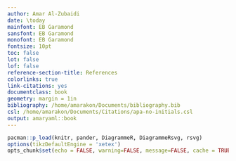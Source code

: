 ```yaml
---
author: Amar Al-Zubaidi
date: \today
mainfont: EB Garamond
sansfont: EB Garamond
monofont: EB Garamond
fontsize: 10pt
toc: false
lot: false
lof: false
reference-section-title: References
colorlinks: true
link-citations: yes
documentclass: book
geometry: margin = 1in
bibliography: /home/amarakon/Documents/bibliography.bib
csl: /home/amarakon/Documents/Citations/apa-no-initials.csl
output: amaryaml::book
---
```

```r
pacman::p_load(knitr, pander, DiagrammeR, DiagrammeRsvg, rsvg)
options(tikzDefaultEngine = 'xetex')
opts_chunk$set(echo = FALSE, warning=FALSE, message=FALSE, cache = TRUE, dev = 'tikz')
```

